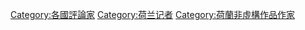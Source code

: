[[Category:各國評論家|Category:各國評論家]]
[[Category:荷兰记者|Category:荷兰记者]]
[[Category:荷蘭非虛構作品作家|Category:荷蘭非虛構作品作家]]